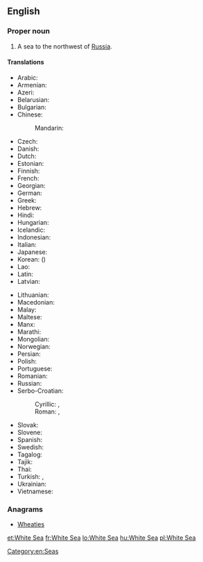 ==English==

{{wikipedia}}

===Proper noun===
{{en-proper noun|head=the [[white|White]] [[sea|Sea]]}}

# A sea to the northwest of [[Russia]].

====Translations====
{{trans-top|a sea to the northwest of Russia}}
* Arabic: {{t-|ar|البحر الأبيض|m|tr=al-baHr al-'ábyaD|sc=Arab}}
* Armenian: {{t-|hy|Սպիտակ ծով|tr=Spitak çov}}
* Azeri: {{t-|az|Ağ dəniz}}
* Belarusian: {{t-|be|Белае мора|n|tr=Bélaje móra|sc=Cyrl}}
* Bulgarian: {{t-|bg|Бяло море|n|tr=Bjálo móre|sc=Cyrl}}
* Chinese:
*: Mandarin: {{t|cmn|白海|tr=Báihǎi|sc=Hani}}
* Czech: {{t-|cs|Bílé moře}}
* Danish: {{t-|da|Hvidehavet|n}}
* Dutch: {{t-|nl|Witte Zee|f}}
* Estonian: {{t+|et|Valge meri}}
* Finnish: {{t+|fi|Vienanmeri}}
* French: {{t+|fr|mer Blanche|f}}
* Georgian: {{t-|ka|თეთრი ზღვა|tr=t’et’ri zğva|sc=Geor}}
* German: {{t-|de|Weißes Meer|n}}
* Greek: {{t-|el|Λευκή Θάλασσα|f|tr=Lefkí Thálassa|sc=Grek}}
* Hebrew: {{t-|he|הים הלבן|m|tr=ha-yam ha-laván|sc=Hebr}}
* Hindi: {{t-|hi|सफ़ेद सागर|m|tr=safed sāgar|sc=Deva}}
* Hungarian: {{t+|hu|Fehér-tenger}}
* Icelandic: {{t-|is|Hvítahaf|n}}
* Indonesian: {{t-|id|Laut Putih}}
* Italian: {{t-|it|Mar Bianco|m}}
* Japanese: {{t-|ja|白海|tr=はっかい, Hakkai|sc=Jpan}}
* Korean: {{t-|ko|백해|tr=Baek-hae|sc=Kore}} ({{t+|ko|白海|sc=Kore}})
* Lao: {{t+|lo|ທະເລຂາວ|tr=thalē khāo|sc=Laoo}}
* Latin: {{t-|la|Mare Album|n}}
* Latvian: {{t-|lv|Baltā jūra|f}}
{{trans-mid}}
* Lithuanian: {{t-|lt|Baltoji jūra|f}}
* Macedonian: {{t-|mk|Бело Море|n|tr=Bélo Móre|sc=Cyrl}}
* Malay: {{t-|ms|Laut Putih}}
* Maltese: {{t-|mt|Baħar l-Abjad}}
* Manx: {{t-|gv|Mooir Vane|f|alt=Yn Vooir Vane}}
* Marathi: {{t-|mr|सफेद समुद्र|m|tr=safeda samudra|sc=Deva}}
* Mongolian: {{t-|mn|Цагаан тэнгис|tr=Tsagaan tengis|sc=Cyrl}}
* Norwegian: {{t-|no|Kvitsjøen|m}}
* Persian: {{t-|fa|دریای سفید|tr=daryâ-ye safid|sc=fa-Arab}}
* Polish: {{t+|pl|Morze Białe|n}}
* Portuguese: {{t-|pt|Mar Branco|m}}
* Romanian: {{t+|ro|Marea Albă|f}}
* Russian: {{t+|ru|Белое море|n|tr=Béloje móre}}
* Serbo-Croatian:
*: Cyrillic: {{t-|sh|Бијело море|n|sc=Cyrl}} {{qualifier|Ijekavian}}, {{t-|sh|Бело море|n|sc=Cyrl}} {{qualifier|Ekavian}}
*: Roman: {{t-|sh|Bijelo more|n}} {{qualifier|Ijekavian}}, {{t-|sh|Belo more|n}} {{qualifier|Ekavian}}
* Slovak: {{t-|sk|Biele more|n}}
* Slovene: {{t-|sl|Belo morje|n}}
* Spanish: {{t-|es|mar Blanco|m}}
* Swedish: {{t-|sv|Vita havet|n}}
* Tagalog: {{t-|tl|Dagat na Puti}}
* Tajik: {{t-|tg|Баҳри Сафед|tr=Bahri Safed|sc=Cyrl}}
* Thai: {{t-|th|ทะเลขาว|tr=tálay kăao|sc=Thai}}
* Turkish: {{t+|tr|Beyazdeniz}}, {{t-|tr|Beyaz Deniz}}
* Ukrainian: {{t-|uk|Біле море|n|tr=Bíle móre|sc=Cyrl}}
* Vietnamese: {{t-|vi|Biển Trắng}}
{{trans-bottom}}

===Anagrams===
* [[Wheaties#English|Wheaties]]

[[Category:en:Seas]]

[[et:White Sea]]
[[fr:White Sea]]
[[lo:White Sea]]
[[hu:White Sea]]
[[pl:White Sea]]